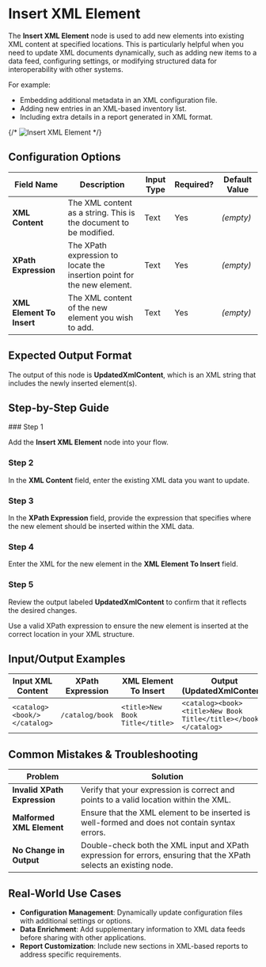 
# Insert XML Element

The **Insert XML Element** node is used to add new elements into existing XML content at specified locations. This is particularly helpful when you need to update XML documents dynamically, such as adding new items to a data feed, configuring settings, or modifying structured data for interoperability with other systems.

For example:

- Embedding additional metadata in an XML configuration file.
- Adding new entries in an XML-based inventory list.
- Including extra details in a report generated in XML format.

{/* ![Insert XML Element](./insert-xml-element.png) */}

## Configuration Options

| Field Name                | Description                                                             | Input Type | Required? | Default Value |
| ------------------------- | ----------------------------------------------------------------------- | ---------- | --------- | ------------- |
| **XML Content**           | The XML content as a string. This is the document to be modified.       | Text       | Yes       | _(empty)_     |
| **XPath Expression**      | The XPath expression to locate the insertion point for the new element. | Text       | Yes       | _(empty)_     |
| **XML Element To Insert** | The XML content of the new element you wish to add.                     | Text       | Yes       | _(empty)_     |

## Expected Output Format

The output of this node is **UpdatedXmlContent**, which is an XML string that includes the newly inserted element(s).

## Step-by-Step Guide

<Steps>
### Step 1

Add the **Insert XML Element** node into your flow.

### Step 2

In the **XML Content** field, enter the existing XML data you want to update.

### Step 3

In the **XPath Expression** field, provide the expression that specifies where the new element should be inserted within the XML data.

### Step 4

Enter the XML for the new element in the **XML Element To Insert** field.

### Step 5

Review the output labeled **UpdatedXmlContent** to confirm that it reflects the desired changes.

</Steps>

<Callout type="info" title="Tip">
  Use a valid XPath expression to ensure the new element is inserted at the
  correct location in your XML structure.
</Callout>

## Input/Output Examples

| Input XML Content            | XPath Expression | XML Element To Insert           | Output (UpdatedXmlContent)                                      |
| ---------------------------- | ---------------- | ------------------------------- | --------------------------------------------------------------- |
| `<catalog><book/></catalog>` | `/catalog/book`  | `<title>New Book Title</title>` | `<catalog><book><title>New Book Title</title></book></catalog>` |

## Common Mistakes & Troubleshooting

| Problem                      | Solution                                                                                                           |
| ---------------------------- | ------------------------------------------------------------------------------------------------------------------ |
| **Invalid XPath Expression** | Verify that your expression is correct and points to a valid location within the XML.                              |
| **Malformed XML Element**    | Ensure that the XML element to be inserted is well-formed and does not contain syntax errors.                      |
| **No Change in Output**      | Double-check both the XML input and XPath expression for errors, ensuring that the XPath selects an existing node. |

## Real-World Use Cases

- **Configuration Management**: Dynamically update configuration files with additional settings or options.
- **Data Enrichment**: Add supplementary information to XML data feeds before sharing with other applications.
- **Report Customization**: Include new sections in XML-based reports to address specific requirements.
